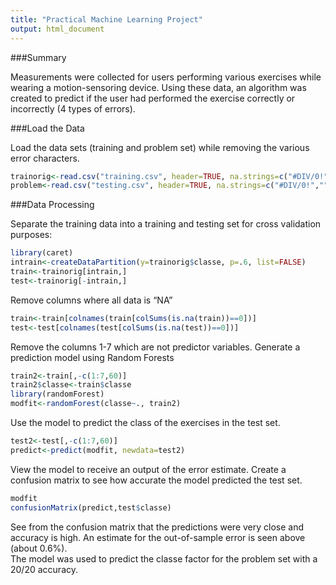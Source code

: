 ```yaml
---
title: "Practical Machine Learning Project"
output: html_document
---
```

###Summary  
  
Measurements were collected for users performing various exercises while wearing a motion-sensoring device. Using these data, an algorithm was created to predict if the user had performed the exercise correctly or incorrectly (4 types of errors).

###Load the Data  
  
Load the data sets (training and problem set) while removing the various error characters.
```r
trainorig<-read.csv("training.csv", header=TRUE, na.strings=c("#DIV/0!","","NA","NULL"))
problem<-read.csv("testing.csv", header=TRUE, na.strings=c("#DIV/0!","","NA","NULL"))
```
  
###Data Processing  
  
Separate the training data into a training and testing set for cross validation purposes:

```r
library(caret)
intrain<-createDataPartition(y=trainorig$classe, p=.6, list=FALSE)
train<-trainorig[intrain,]
test<-trainorig[-intrain,]
```
  
Remove columns where all data is "NA"  
```r
train<-train[colnames(train[colSums(is.na(train))==0])]
test<-test[colnames(test[colSums(is.na(test))==0])]
```
  
Remove the columns 1-7 which are not predictor variables. Generate a prediction model using Random Forests
```r
train2<-train[,-c(1:7,60)]
train2$classe<-train$classe
library(randomForest)
modfit<-randomForest(classe~., train2)
```
  
Use the model to predict the class of the exercises in the test set. 
```r
test2<-test[,-c(1:7,60)]
predict<-predict(modfit, newdata=test2)
```
View the model to receive an output of the error estimate.
Create a confusion matrix to see how accurate the model predicted the test set.
```r
modfit
confusionMatrix(predict,test$classe)
```
See from the confusion matrix that the predictions were very close and accuracy is high. An estimate for the out-of-sample error is seen above (about 0.6%).  
The model was used to predict the classe factor for the problem set with a 20/20 accuracy.
